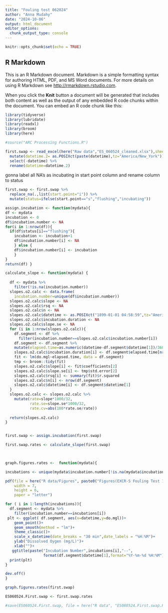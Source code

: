 ```yaml
---
title: "Fouling test 062024"
author: "Anna Mudahy"
date: "2024-10-06"
output: html_document
editor_options: 
  chunk_output_type: console
---
```


```r
knitr::opts_chunk$set(echo = TRUE)
```

## R Markdown

This is an R Markdown document. Markdown is a simple formatting syntax for authoring HTML, PDF, and MS Word documents. For more details on using R Markdown see <http://rmarkdown.rstudio.com>.

When you click the **Knit** button a document will be generated that includes both content as well as the output of any embedded R code chunks within the document. You can embed an R code chunk like this:

```r
library(tidyverse)
library(lubridate)
library(readxl)
library(broom)
library(here)

#source("ARC Processing Functions.R")
```


```r

first.swap <- read_excel(here("Raw data","ES_060524_cleaned.xlsx"),sheet = "Sheet1") %>% 
  mutate(datetime.2= as.POSIXct(paste(datetime),tz="America/New_York")) %>% 
  select(-datetime) %>% 
  rename(datetime=datetime.2)
```

gonna label all NA's as incubating in start point column and rename column to status

```r
first.swap <- first.swap %>%
  replace_na(.,list(start.point="i")) %>% 
  mutate(status=ifelse(start.point=="s","flushing","incubating"))
```

```r
assign.incubation <- function(mydata){
df <- mydata
incubation <- 0
df$incubation.number <- NA
for(i in 1:nrow(df)){
  if(df$status[i]=="flushing"){
    incubation <- incubation+1
    df$incubation.number[i] <- NA
    } else {
    df$incubation.number[i] <- incubation
    }
}
return(df) }

```

```r

calculate_slope <- function(mydata) {
  
  df <- mydata %>% 
    filter(!is.na(incubation.number))
  slopes.o2.calc <- data.frame(
    incubation.number=unique(df$incubation.number))
  slopes.o2.calc$slope <- NA
  slopes.o2.calc$rsq <- NA
  slopes.o2.calc$n <- NA
  slopes.o2.calc$datetime <- as.POSIXct("1899-01-01 04:58:59",tz="America/New_York")
  slopes.o2.calc$incubation.duration <- NA
  slopes.o2.calc$slope.se <- NA
  for (i in 1:nrow(slopes.o2.calc)){
    df.segment <- df %>% 
      filter(incubation.number==slopes.o2.calc$incubation.number[i]) 
    df.segment <- df.segment %>%  
    mutate(elapsed.time=as.numeric(datetime-df.segment$datetime[1])/3600)
    slopes.o2.calc$incubation.duration[i] <- df.segment$elapsed.time[nrow(df.segment)]
    fit <- lm(do.mgl~elapsed.time, data = df.segment)
    tmp <- broom::tidy(fit)
    slopes.o2.calc$slope[i] <- fit$coefficients[2]
    slopes.o2.calc$slope.se[i] <- tmp$std.error[2]
    slopes.o2.calc$rsq[i] <- summary(fit)$r.squared
    slopes.o2.calc$n[i] <- nrow(df.segment)
    slopes.o2.calc$datetime[i] <- df.segment$datetime[1]
  }
  slopes.o2.calc <- slopes.o2.calc %>% 
    mutate(rate=slope*1000/32,
           rate.se=slope.se*1000/32,
           rate.cv=abs(100*rate.se/rate))
  
  return(slopes.o2.calc)
}


first.swap <- assign.incubation(first.swap)

first.swap.rates <- calculate_slope(first.swap)

  
```

```r


graph.figures.rates <-  function(mydata){

incubations <- unique(mydata$incubation.number[!is.na(mydata$incubation.number)])

pdf(file = here("R data/Figures", paste0("Figures(EXCR-S Fouling Test 1 ", format(mydata$datetime[1],format = "%Y-%m-%d" ),").pdf")), 
    width = 7, 
    height = 6,
    paper = "letter")

for ( i in 1:length(incubations)){
  df.segment <- mydata %>% 
    filter(incubation.number==incubations[i])
 plt <- ggplot( df.segment, aes(x=datetime,y=do.mgl))+
    geom_point()+
    geom_smooth(method = "lm")+
    theme_classic()+
    scale_x_datetime(date_breaks = "30 min",date_labels = "%H:%M")+
    ylab("Dissolved Oygen (mg/L)")+
    xlab("")+
   ggtitle(paste("Incubation Number",incubations[i],"--",
                 format(df.segment$datetime[1],format="%Y-%m-%d %H:%M")))
  print(plt)
}

dev.off()
}

graph.figures.rates(first.swap)

```

```r
ES060524.First.swap <- first.swap.rates

#save(ES060524.First.swap, file = here("R data", "ES060524.First.swap.Rdata" ))
```

